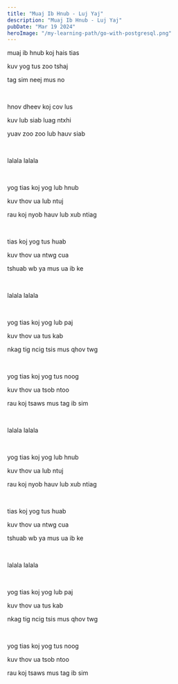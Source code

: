```yaml
---
title: "Muaj Ib Hnub - Luj Yaj"
description: "Muaj Ib Hnub - Luj Yaj"
pubDate: "Mar 19 2024"
heroImage: "/my-learning-path/go-with-postgresql.png"
---
```


muaj ib hnub koj hais tias

kuv yog tus zoo tshaj

tag sim neej mus no

<br />

hnov dheev koj cov lus

kuv lub siab luag ntxhi

yuav zoo zoo lub hauv siab

<br />

lalala lalala

<br />

yog tias koj yog lub hnub

kuv thov ua lub ntuj

rau koj nyob hauv lub xub ntiag

<br />

tias koj yog tus huab

kuv thov ua ntwg cua

tshuab wb ya mus ua ib ke

<br />

lalala lalala

<br />

yog tias koj yog lub paj

kuv thov ua tus kab

nkag tig ncig tsis mus qhov twg

<br />

yog tias koj yog tus noog

kuv thov ua tsob ntoo

rau koj tsaws mus tag ib sim

<br />

lalala lalala

<br />

yog tias koj yog lub hnub

kuv thov ua lub ntuj

rau koj nyob hauv lub xub ntiag

<br />

tias koj yog tus huab

kuv thov ua ntwg cua

tshuab wb ya mus ua ib ke

<br />

lalala lalala

<br />

yog tias koj yog lub paj

kuv thov ua tus kab

nkag tig ncig tsis mus qhov twg

<br />

yog tias koj yog tus noog

kuv thov ua tsob ntoo

rau koj tsaws mus tag ib sim